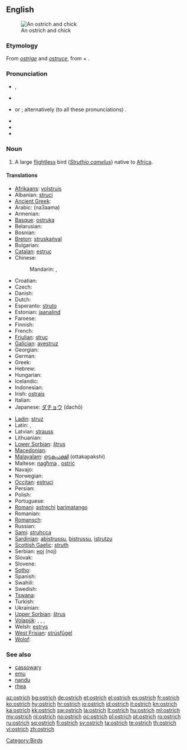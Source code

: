 ==English==
{{wikipedia}}
[[Image:Ostrich and chick.jpg|thumb|An ostrich and chick]]

===Etymology===
From {{etyl|xno}} ''[[ostrige]]'' and {{etyl|fro}} ''[[ostruce]]'', from {{etyl|la}} {{term|avis||bird|lang=la}} + {{term|struthio|strūthiō|ostrich|lang=la}}.

===Pronunciation===
* {{enPR|ŏs'trĭch}}, {{enPR|ôs'trĭch}}
* {{a|UK}} {{IPA|/ˈɒs.tɹɪʧ/}}
* {{a|US}} {{IPA|/ˈɑs.tɹɪʧ/}} or {{IPA|/ˈɔs.trɪʧ/}}; alternatively (to all these pronunciations) {{IPA|/-strɪʤ/}}.
* {{audio|en-us-ostrich.ogg|Audio (US)}}
* {{audio|en-us-ostrich.ogg|Audio (US) (2)}}
* {{SAMPA|/"QstrItS/}}

===Noun===
{{en-noun|es}}

# A large [[flightless]] bird (''[[Struthio camelus]]'') native to [[Africa]].

====Translations====
{{trans-top|large flightless bird}}
* [[Afrikaans]]: [[volstruis]]
* Albanian: [[struci]]
* [[Ancient Greek]]: {{tø|grc|στρουθοκάμηλος|tr=strouthokamēlos|sc=polytonic}}
* Arabic: {{Arab|[[نعامة]]}} (na3aama) {{f}}
* Armenian: {{t-|hy|ջայլամ|tr=ǰaylam}}
* [[Basque]]: [[ostruka]]
* Belarusian: {{t-|be|страус|xs=Belarusian}}
* Bosnian: {{t-|bs|noj|m}}
* [[Breton]]: [[struskańval]]
* Bulgarian: {{t+|bg|щраус|tr=štraus}}
* [[Catalan]]: [[estruç]] {{m}}
* Chinese:
*: Mandarin: {{t-|cmn|鴕鳥|sc=Hani}}, {{t-|cmn|鸵鸟|tr=tuóniǎo|sc=Hani}}
* Croatian: {{t+|hr|noj}}
* Czech: {{t-|cs|pštros}}
* Danish: {{t+|da|struds}}
* Dutch: {{t+|nl|struisvogel|m}}
* Esperanto: [[struto]]
* Estonian: [[jaanalind]]
* Faroese: {{t|fo|strutsur}}
* Finnish: {{t-|fi|strutsi}}
* French: {{t+|fr|autruche|f}}
* [[Friulian]]: [[struç]]
* [[Galician]]: [[avestruz]]
* Georgian: {{t|ka|სირაქლემა|tr=sirak’lema|sc=Geor|xs=Georgian}}
* German: {{t+|de|Strauß|m}}
* Greek: {{t+|el|στρουθοκάμηλος|tr=struthokamilos}}
* Hebrew: {{t+|he|יען|f|tr=ya'en}}
* Hungarian: {{t+|hu|strucc}}
* Icelandic: {{t+|is|strútur}}
* Indonesian: {{t+|id|burung unta|xs=Indonesian}}
* Irish: [[ostrais]]
* Italian: {{t+|it|struzzo|m}}
* Japanese: [[ダチョウ]] (dachō)
{{trans-mid}}
* [[Ladin]]: [[struz]]
* Latin: {{t-|la|struthiocamelus|m}}, {{t-|la|struthio|m}}
* Latvian: [[strauss]]
* Lithuanian: {{t+|lt|strutis|xs=Lithuanian}}
* [[Lower Sorbian]]: [[štrus]]
* [[Macedonian]]: {{t-|mk|ној|m|tr=noj}}
* [[Malayalam]]: [[ഒട്ടകപക്ഷി]] (ottakapakshi)
* Maltese: [[nagħma]] {{f}}, [[ostriċ]]
* Navajo: {{tø|nv|tsídiitsoh}}
* Norwegian: {{t+|no|struts|m}}
* [[Occitan]]: [[estruci]]
* Persian: {{t|fa|شترمرغ|tr=shotor morq|xs=Persian}}
* Polish: {{t+|pl|struś|m}}
* Portuguese: {{t+|pt|avestruz}}
* [[Romani]]: [[astrechi]] {{m}} [[barimatango]] {{m}}
* Romanian: {{t+|ro|struţ}}
* [[Romansch]]: {{t-|rm|strut|xs=Romansch}}
* Russian: {{t+|ru|страус|m|tr=straus}}
* [[Sami]]: [[struhcca]]
* [[Sardinian]]: [[abistrussu]], [[bistrussu]], [[istrutzu]]
* [[Scottish Gaelic]]: [[struth]]
* Serbian: [[ноj]] (noj)
* Slovak: {{t-|sk|pštros}}
* Slovene: {{t+|sl|noj|m}}
* [[Sotho]]: {{t|st|mpjhe|xs=Sotho}}
* Spanish: {{t-|es|avestruz|m}}
* Swahili: {{t+|sw|mbuni|xs=Swahili}}
* Swedish: {{t+|sv|struts}}
* [[Tswana]]: {{t-|tn|ntšhe|xs=Tswana}}
* Turkish: {{t+|tr|deve kuşu}}
* Ukrainian: {{t-|uk|страус|tr=straus|xs=Ukrainian}}
* [[Upper Sorbian]]: [[štrus]]
* [[Volapük]]: {{qualifier|male or female}} {{t|vo|strut}}, {{qualifier|male}} {{t|vo|histrut}}, {{qualifier|female}} {{t|vo|jistrut}}, {{qualifier|offspring, baby}} {{t|vo|strutül}}
* Welsh: [[estrys]]
* [[West Frisian]]: [[strúsfûgel]]
* [[Wolof]]: {{t|wo|bànjóoli bi}}
{{trans-bottom}}

===See also===
* [[cassowary]]
* [[emu]]
* [[nandu]]
* [[rhea]]

[[Category:Birds]]

[[az:ostrich]]
[[bg:ostrich]]
[[de:ostrich]]
[[et:ostrich]]
[[el:ostrich]]
[[es:ostrich]]
[[fr:ostrich]]
[[ko:ostrich]]
[[hy:ostrich]]
[[hr:ostrich]]
[[io:ostrich]]
[[id:ostrich]]
[[it:ostrich]]
[[kn:ostrich]]
[[ka:ostrich]]
[[kk:ostrich]]
[[sw:ostrich]]
[[la:ostrich]]
[[lt:ostrich]]
[[hu:ostrich]]
[[ml:ostrich]]
[[my:ostrich]]
[[nl:ostrich]]
[[no:ostrich]]
[[oc:ostrich]]
[[pl:ostrich]]
[[pt:ostrich]]
[[ro:ostrich]]
[[ru:ostrich]]
[[sq:ostrich]]
[[fi:ostrich]]
[[sv:ostrich]]
[[ta:ostrich]]
[[te:ostrich]]
[[th:ostrich]]
[[vi:ostrich]]
[[zh:ostrich]]